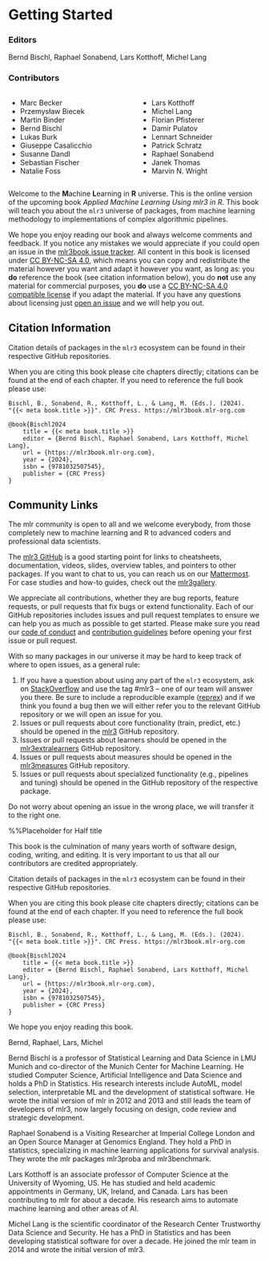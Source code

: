#  Getting Started {.unnumbered .unlisted}

::: {.content-visible when-format="html"}

### Editors {.unnumbered .unlisted}
Bernd Bischl, Raphael Sonabend, Lars Kotthoff, Michel Lang

### Contributors {.unnumbered .unlisted}

:::: {.columns}

::: {.column width="30%"}
  - Marc Becker
  - Przemysław Biecek
  - Martin Binder
  - Bernd Bischl
  - Lukas Burk
  - Giuseppe Casalicchio
  - Susanne Dandl
  - Sebastian Fischer
  - Natalie Foss
:::

::: {.column width="30%"}
  - Lars Kotthoff
  - Michel Lang
  - Florian Pfisterer
  - Damir Pulatov
  - Lennart Schneider
  - Patrick Schratz
  - Raphael Sonabend
  - Janek Thomas
  - Marvin N. Wright
:::

::::

Welcome to the **M**achine **L**earning in **R** universe.
This is the online version of the upcoming book *Applied Machine Learning Using mlr3 in R*.
This book will teach you about the `mlr3` universe of packages, from machine learning methodology to implementations of complex algorithmic pipelines.

We hope you enjoy reading our book and always welcome comments and feedback.
If you notice any mistakes we would appreciate if you could open an issue in the [mlr3book issue tracker](https://github.com/mlr-org/mlr3book/issues).
All content in this book is licensed under [CC BY-NC-SA 4.0](https://creativecommons.org/licenses/by-nc-sa/4.0/), which means you can copy and redistribute the material however you want and adapt it however you want, as long as: you **do** reference the book (see citation information below), you do **not** use any material for commercial purposes, you **do** use a [CC BY-NC-SA 4.0 compatible license](https://creativecommons.org/share-your-work/licensing-considerations/compatible-licenses) if you adapt the material.
If you have any questions about licensing just [open an issue](https://github.com/mlr-org/mlr3book/issues) and we will help you out.

## Citation Information

Citation details of packages in the `mlr3` ecosystem can be found in their respective GitHub repositories.

When you are citing this book please cite chapters directly; citations can be found at the end of each chapter.
If you need to reference the full book please use:

```
Bischl, B., Sonabend, R., Kotthoff, L., & Lang, M. (Eds.). (2024).
"{{< meta book.title >}}". CRC Press. https://mlr3book.mlr-org.com

@book{Bischl2024
    title = {{< meta book.title >}}
    editor = {Bernd Bischl, Raphael Sonabend, Lars Kotthoff, Michel Lang},
    url = {https://mlr3book.mlr-org.com},
    year = {2024},
    isbn = {9781032507545},
    publisher = {CRC Press}
}
```

## Community Links

The mlr community is open to all and we welcome everybody, from those completely new to machine learning and R to advanced coders and professional data scientists.

The [mlr3 GitHub](https://github.com/mlr-org/mlr3) is a good starting point for links to cheatsheets, documentation, videos, slides, overview tables, and pointers to other packages.
If you want to chat to us, you can reach us on our [Mattermost](https://lmmisld-lmu-stats-slds.srv.mwn.de/signup_email?id=6n7n67tdh7d4bnfxydqomjqspo).
For case studies and how-to guides, check out the [mlr3gallery](https://mlr-org.com/gallery.html).

We appreciate all contributions, whether they are bug reports, feature requests, or pull requests that fix bugs or extend functionality.
Each of our GitHub repositories includes issues and pull request templates to ensure we can help you as much as possible to get started.
Please make sure you read our [code of conduct](https://github.com/mlr-org/mlr3/blob/main/.github/CODE_OF_CONDUCT.md) and [contribution guidelines](https://github.com/mlr-org/mlr3/blob/main/CONTRIBUTING.md) before opening your first issue or pull request.

With so many packages in our universe it may be hard to keep track of where to open issues, as a general rule:

1. If you have a question about using any part of the `mlr3` ecosystem, ask on [StackOverflow](https://stackoverflow.com/) and use the tag #mlr3 -- one of our team will answer you there.
Be sure to include a reproducible example ([reprex](https://stackoverflow.com/help/minimal-reproducible-example)) and if we think you found a bug then we will either refer you to the relevant GitHub repository or we will open an issue for you.
1. Issues or pull requests about core functionality (train, predict, etc.) should be opened in the [mlr3](https://github.com/mlr3) GitHub repository.
2. Issues or pull requests about learners should be opened in the [mlr3extralearners](https://github.com/mlr3extralearners) GitHub repository.
3. Issues or pull requests about measures should be opened in the [mlr3measures](https://github.com/mlr3measures) GitHub repository.
4. Issues or pull requests about specialized functionality (e.g., pipelines and tuning) should be opened in the GitHub repository of the respective package.

Do not worry about opening an issue in the wrong place, we will transfer it to the right one.

:::

\frontmatter

::: {.content-visible when-format="pdf"}

\halftitle{Main Title}{Standard blurb goes here}%%Placeholder for Half title

\seriespg{Series page goes here (if applicable); otherwise blank}

\title{Applied Machine Learning Using mlr3 in R}

\edition{First Edition}

\editor{Bernd Bischl, Raphael Sonabend, Lars Kotthoff, Michel Lang}

\locpage

\cleardoublepage
\setcounter{page}{7}

\tableofcontents

\chapter*{Preface}

This book is the culmination of many years worth of software design, coding, writing, and editing.
It is very important to us that all our contributors are credited appropriately.

Citation details of packages in the `mlr3` ecosystem can be found in their respective GitHub repositories.

When you are citing this book please cite chapters directly; citations can be found at the end of each chapter.
If you need to reference the full book please use:

```
Bischl, B., Sonabend, R., Kotthoff, L., & Lang, M. (Eds.). (2024).
"{{< meta book.title >}}". CRC Press. https://mlr3book.mlr-org.com

@book{Bischl2024
    title = {{< meta book.title >}}
    editor = {Bernd Bischl, Raphael Sonabend, Lars Kotthoff, Michel Lang},
    url = {https://mlr3book.mlr-org.com},
    year = {2024},
    isbn = {9781032507545},
    publisher = {CRC Press}
}
```

\vspace{10mm}

We hope you enjoy reading this book.

\vspace{5mm}

Bernd, Raphael, Lars, Michel

\chapter*{Editors}

Bernd Bischl is a professor of Statistical Learning and Data Science in LMU Munich and co-director of the Munich Center for Machine Learning.
He studied Computer Science, Artificial Intelligence and Data Science and holds a PhD in Statistics.
His research interests include AutoML, model selection, interpretable ML and the development of statistical software.
He wrote the initial version of mlr in 2012 and 2013 and still leads the team of developers of mlr3, now largely focusing on design, code review and strategic development.

Raphael Sonabend is a Visiting Researcher at Imperial College London and an Open Source Manager at Genomics England. They hold a PhD in statistics, specializing in machine learning applications for survival analysis. They wrote the mlr packages mlr3proba and mlr3benchmark.

Lars Kotthoff is an associate professor of Computer Science at the University of Wyoming, US.
He has studied and held academic appointments in Germany, UK, Ireland, and Canada.
Lars has been contributing to mlr for about a decade.
His research aims to automate machine learning and other areas of AI.

Michel Lang is the scientific coordinator of the Research Center Trustworthy Data Science and Security.
He has a PhD in Statistics and has been developing statistical software for over a decade.
He joined the mlr team in 2014 and wrote the initial version of mlr3.


\begin{contributorlist}

\contau{Marc Becker}
\contaff{Ludwig-Maximilians-Universität München}

\contau{Przemysław Biecek}
\contaff{MI2.AI, Warsaw University of Technology}
\contaff{University of Warsaw}

\contau{Martin Binder}
\contaff{Ludwig-Maximilians-Universität München}
\contaff{Munich Center for Machine Learning (MCML)}

\contau{Bernd Bischl}
\contaff{Ludwig-Maximilians-Universität München}
\contaff{Munich Center for Machine Learning (MCML)}

\contau{Lukas Burk}
\contaff{Ludwig-Maximilians-Universität München}
\contaff{Leibniz Institute for Prevention Research and Epidemiology - BIPS}
\contaff{Munich Center for Machine Learning (MCML)}

\contau{Giuseppe Casalicchio}
\contaff{Ludwig-Maximilians-Universität München}
\contaff{Munich Center for Machine Learning (MCML)}
\contaff{Essential Data Science Training GmbH}

\contau{Susanne Dandl}
\contaff{Ludwig-Maximilians-Universität München}
\contaff{Munich Center for Machine Learning (MCML)}

\contau{Sebastian Fischer}
\contaff{Ludwig-Maximilians-Universität München}

\contau{Natalie Foss}
\contaff{University of Wyoming}

\contau{Lars Kotthoff}
\contaff{University of Wyoming}

\contau{Michel Lang}
\contaff{Research Center Trustworthy Data Science and Security}
\contaff{TU Dortmund University}

\contau{Florian Pfisterer}
\contaff{Ludwig-Maximilians-Universität München}

\contau{Damir Pulatov}
\contaff{University of Wyoming}

\contau{Lennart Schneider}
\contaff{Ludwig-Maximilians-Universität München}
\contaff{Munich Center for Machine Learning (MCML)}

\contau{Patrick Schratz}
\contaff{Friedrich Schiller University Jena}

\contau{Raphael Sonabend}
\contaff{Imperial College London}

\contau{Janek Thomas}
\contaff{Ludwig-Maximilians-Universität München}
\contaff{Munich Center for Machine Learning (MCML)}
\contaff{Essential Data Science Training GmbH}

\contau{Marvin N. Wright}
\contaff{Leibniz Institute for Prevention Research and Epidemiology – BIPS}
\contaff{University of Bremen}
\contaff{University of Copenhagen}

\end{contributorlist}

:::

\mainmatter
